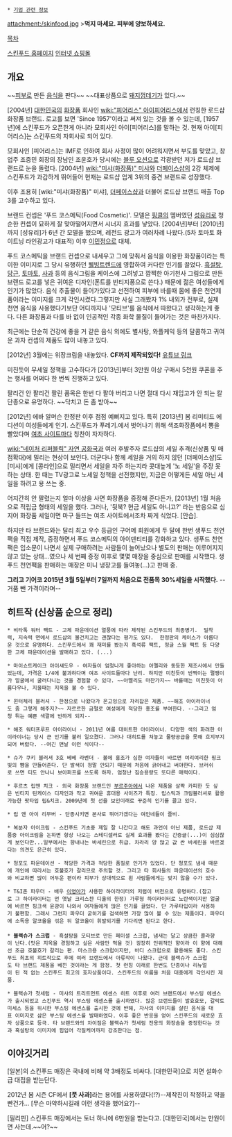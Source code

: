  * [[기업 관련 정보]]

attachment:/skinfood.jpg
>'''먹지 마세요. 피부에 양보하세요.'''

[[목차]]

[http://www.theskinfood.com/ 스킨푸드 홈페이지]
[http://www.theskinfood.com/shopping 인터넷 쇼핑몰]

== 개요 ==
~~[[피부]]로 만든 [[음식]]을 판다~~
~~대표상품으로 [[돼지껍데기]]가 있다.~~  

[2004년] [[대한민국]]의 [[화장품]] 회사인 [[wiki:"피어리스" 아이피어리스]]에서 런칭한 로드샵 화장품 브랜드. 로고를 보면 'Since 1957'이라고 써져 있는 것을 볼 수 있는데, [1957년]에 스킨푸드가 오픈한게 아니라 모회사인 아이[피어리스]를 말하는 것. 현재 아이[피어리스]는 스킨푸드의 자회사로 되어 있다.

모회사인 [피어리스]는 IMF로 인하여 회사 사정이 많이 어려워지면서 부도를 맞았고, 창업주 조중민 회장의 장남인 조윤호가 당시에는 [[블루 오션]]으로 각광받던 저가 로드샵 브랜드로 눈을 돌렸다. [2004년] [[wiki:"미샤(화장품)" 미샤]]와 [[더페이스샵]]의 2강 체제에 스킨푸드가 과감하게 뛰어들어 현재는 로드샵 업계 3위의 중견 브랜드로 성장했다. 

이후 조용히 [wiki:"미샤(화장품)" 미샤], [[더페이스샵]]과 더불어 로드샵 브랜드 매출 Top 3를 고수하고 있다. 

브랜드 컨셉은 '푸드 코스메틱(Food Cosmetic)'. 모델은 [[핑클]]의 멤버였던 [[성유리]]로 청순한 컨셉이 묘하게 잘 맞아떨어지면서 시너지 효과를 낳았다. [2004년]부터 [2010년]까지 [성유리]가 6년 간 모델을 했으며, 레전드 광고가 여러차례 나왔다.(5차 토마토 화이트닝 라인광고가 대표적) 이후 [[이민정]]으로 대체. 

푸드 코스메틱을 브랜드 컨셉으로 내세우고 그에 맞춰서 음식을 이용한 화장품이라는 특이한 이미지로 그 당시 유행하던 [[웰빙]]트렌드에 영합하여 커다란 인기를 끌었다. [[흑설탕]], [[당근]], [[토마토]], [[사과]] 등의 음식그림을 케이스에 그려넣고 깜찍한 아기천사 그림으로 만든 브랜드 로고를 넣은 귀여운 디자인(폰트를 빈티지풍으로 쓴다.) 때문에 젊은 여성들에게 인기가 많았다. 음식 추출물이 들어가있다고 선전하여 피부에 바를때 몸에 좋은 천연제품이라는 이미지를 크게 각인시켰다.그렇지만 사실 그래봤자 1% 내외가 전부로, 실제 천연 음식을 사용했다기보단 어디까지나 '모티브'를 음식에서 따왔다고 생각하는게 좋다. 다른 화장품과 다를 바 없이 인공적인 각종 화학 물질이 들어가는 것은 마찬가지다. 

최근에는 단순히 건강에 좋을 거 같은 음식 외에도 별사탕, 와플케익 등의 달콤하고 귀여운 과자 컨셉의 제품도 많이 내놓고 있다.

[2012년] 3월에는 위장크림을 내놓았다. '''CF까지 제작되었다!''' [http://www.youtube.com/watch?v=GHuJK4kTecw 유튜브 링크]

미친듯이 무세일 정책을 고수하다가 [2013년]부터 3만원 이상 구매시 5천원 쿠폰을 주는 행사를 어쩌다 한 번씩 진행하고 있다.

팔리건 안 팔리건 팔린 품목은 한번 다 팔아 버리고 나면 절대 다시 재입고가 안 되는 칼단종으로 유명하다. ~~닥치고 돈 좀 받아~~

[2012년] 에바 알머슨 한정판 이후 점점 예뻐지고 있다.  특히 [2013년] 봄 리미티드 에디션이 여성들에게 인기. 스킨푸드가 푸레기.에서 벗어나기 위해 색조화장품에서 뽕을 빨았다며 [[여초 사이트]]마다 칭찬이 자자하다.

[[wiki:"네이처 리퍼블릭" 자연 공화국]]과 여러 후발주자 로드샵의 세일 추격(신상품 및 매점확대)에 밀리는 현상이 보인다. 더군다나 함께 세일을 거의 하지 않던 [더페이스샵]도 [미샤]에게 [콩라인]으로 밀리면서 세일을 자주 하는지라 콧대높게 '노 세일'을 주장 못하는 상태. 한 때는 TV광고로 노세일 정책을 선전했지만, 지금은 어떻게든 세일 아닌 세일을 하려고 용 쓰는 중.

어지간히 안 팔렸는지 얼마 이상을 사면 화장품을 증정해 준다든가, [2013년] 1월 처음으로 적립금 형태의 세일을 했다. 그러나, '뒷북? 현금 세일도 아니고?' 라는 반응으로 심지어 화장품 세일이면 마구 들뜨는 여초 사이트에서조차 짜게 식었다. [안습].

하지만 타 브랜드와는 달리 최고 우수 등급인 구어메 회원에게 두 달에 한번 생푸드 천연팩을 직접 제작, 증정하면서 푸드 코스메틱의 아이덴티티를 강화하고 있다. 생푸드 천연팩은 입소문이 나면서 실제 구매하려는 사람들이 늘어났으나 별도의 판매는 이루어지지 않고 있는 상태...였으나 세 번째 증정 이후로 몇몇 매장을 중심으로 판매를 시작했다. 생푸드 천연팩을 판매하는 매장은 미니 냉장고를 들여놓(...)고 판매 중.

'''그리고 기어코 2015년 3월 5일부터 7일까지 처음으로 전품목 30%세일을 시작했다.''' --거품 뺀 가격이라며--
== 히트작 (신상품 순으로 정리) ==
 * 비타톡 워터 팩트 - 고체 파운데이션 열풍에 따라 제작된 스킨푸드의 최종병기.  밀착력, 지속력 면에서 로드샵의 물건치고는 괜찮다는 평가도 있다.  한정판의 케이스가 아름다운 것으로 유명하다. 스킨푸드에서 꽤 재미를 봤는지 흑석류 팩트, 정글 스월 팩트 등 다양한 고체 파운데이션을 발매하고 있다. (...)

 * 마이쇼트케이크 아이섀도우 - 여자들이 엄청나게 좋아하는 아멜리와 동등한 제조사에서 만들었는데, 가격은 1/4에 불과하다며 여초 사이트들마다 난리. 하지만 미친듯이 반짝이는 펄땡이가 얼굴에서 굴러다니는 것을 경험할 수 있다. ~~아멜리도 마찬가지~~ 바를때는 미친듯이 아름다우나, 지울때는 지옥을 볼 수 있다.

 * 윈터체리 블러셔 - 한정으로 나왔다가 온고잉으로 자리잡은 제품. ~~해조 아이라이너도 좀 그렇게 해주지?~~ 자르르한 금펄로 여성에게 적당한 홍조를 부여한다. --그리고 엄청 튀는 예쁜 색깔에 반하게 되지--

 * 해조 워터프루프 아이라이너 - 2011년 여름 대히트한 아이라이너. 다양한 색의 화려한 아이라이너는 당시 큰 인기를 불러 일으켰다. 그러나 대히트를 쳐놓고 물량공급을 못해 흐지부지되어 버렸다. --여긴 맨날 이런 식이다--

 * 슈가 쿠키 블러셔 3호 베베 라벤더 - 볼에 홍조가 심한 여자들이 바르면 여리여리한 핑크빛의 뺨을 만들어준다. 단 발색이 정말 안되기 때문에 처음에 긁어내고 써야한다. 브러쉬로 쓰면 티도 안나니 보아퍼프를 쓰도록 하자. 엄청난 짐승용량도 또다른 매력이다. 

 * 후르츠 립앤 치크 - 외국 화장품 브랜드인 [[부르주아]]에서 나온 제품을 살짝 카피한 듯 싶은 빈티지 틴케이스 디자인과 작고 귀여운 휴대용 사이즈가 특징. 립스틱과 크림블러셔로 활용가능한 팟타입 립&치크. 2009년에 첫 선을 보인이래로 꾸준히 인기를 끌고 있다. 

 * 립 앤 아이 리무버 - 단종시키면 본사로 뛰어가겠다는 여인네들이 즐비.

 * 복분자 아이크림 - 스킨푸드 기초중 제일 잘 나간다고 해도 과언이 아닌 제품, 로드샵 제품중 아이크림을 논하면 항상 나오는 스테디셀러로 실제 효과를 봤다는 간증글(...)이 심심찮게 보인다만...일부에서는 향내나는 바세린으로 취급. 차라리 양 많고 값 싼 바세린을 바르겠다는 의견도 은근히 있다.

 * 청포도 파운데이션 - 적당한 가격과 적당한 품질로 인기가 있었다. 단 청포도 냄새 때문에 개인에 따라서는 호불호가 갈리므로 주의할 것. 그리고 타 회사들의 파운데이션의 호수와 비교하면 많이 어두운 편이라 피부가 상대적으로 흰 사람들에게는 맞지 않을 수가 있다.

 * T&I존 파우더 - 배우 [[이영아]]가 사용한 하이라이터의 저렴이 버전으로 유명하다.(참고로 그 하이라이터는 먼 옛날 크리스챤 디올의 한정) 가루형 하이라이터로 노란색이지만 얼굴에 바르면 핑크색 윤광이 나와서 여자들에게 많은 인기를 끌었다. 단 가루타입이라 사용하기 불편함. 그래서 그런지 파우더 굳히기를 검색하면 가장 많이 볼 수 있는 제품이다. 파우더에 소독용 알코올을 섞은 뒤 알코올이 휘발되기를 기다리면 된다고 한다.
 
 * '''블랙슈가 스크럽''' - 흑설탕을 모티브로 만든 페이셜 스크럽, 냄새는 달고 상큼한 콜라향이 난다.(맛은 지옥을 경험하고 싶은 사람만 먹을 것) 굉장히 인위적인 향이라 이 향에 대해선 조금 호불호가 갈리는 편. 마스크용 스크럽이지만, 바디 스크럽으로 활용해도 좋다. 스킨푸드 최초의 히트작으로 후에 여러 브랜드에서 아류작이 나왔다. 근데 블랙슈가 스크럽도 타 브랜드 제품을 베낀 것이라는 게 함정. 첫 런칭 이래로 한번도 단종이나 리뉴얼이 된 적 없는 스킨푸드 최고의 효자상품이다. 스킨푸드의 이름을 처음 대중에게 각인시킨 제품. 

 * 블랙슈가 첫세럼 - 미샤의 트리트먼트 에센스 히트 이후로 여러 브랜드에서 부스팅 에센스가 출시되었고 스킨푸드 역시 부스팅 에센스를 출시하였다. 많은 브랜드들이 발효효모, 갈락토미세스 등을 위시한 부스팅 에센스를 출시한 것에 반해, 자사의 이미지를 살린 음식을 대표 이미지로 삼은 부스팅 에센스를 발매하였다. 이후 좋은 반응을 얻어 스킨푸드의 새로운 효자 상품으로 등극. 타 브랜드와의 차이점은 블랙슈가 첫세럼 전용의 화장솜을 증정한다는 것과 흑설탕의 이미지에 힘입어 각질케어까지 강조한다는 점.

== 이야깃거리 ==
[일본]의 스킨푸드 매장은 국내에 비해 약 3배정도 비싸다. [대한민국]으로 치면 설화수급 대접을 받는단다.

2012년 봄 시즌 CF에서 '''[풋 사과]'''라는 용어를 사용하였다(!?)--제작진이 작정하고 약을 빤건가... [무슨 마약하시길래 이런 생각을 했어요?]--

[필리핀] 스킨푸드 매장에서는 토너 하나에 6만원을 받는다고. [대한민국]에서는 만원이면 사는데.~~어?~~
